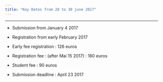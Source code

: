 ```yaml
---
title: "Key Dates from 28 to 30 june 2017"
---
```


* * *


- Submission from January 4 2017

- Registration from early February 2017

- Early fee registration : 126 euros 

- Registration fee :  (after Mai 15 2017)  : 180 euros

- Student fee : 90 euros

- Submission deadline  : April 23 2017
